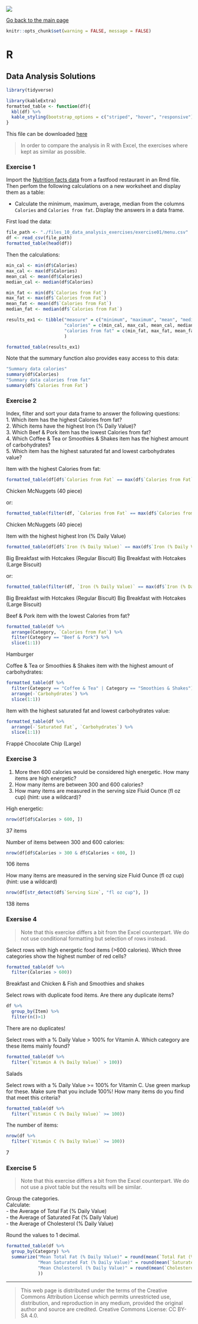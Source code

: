 ![](../hanze/hanze.png)

[Go back to the main page](../index.html)

```r
knitr::opts_chunk$set(warning = FALSE, message = FALSE) 
```

# R

## Data Analysis Solutions


```r
library(tidyverse)
```

```r
library(kableExtra)
formatted_table <- function(df){
  kbl(df) %>%
  kable_styling(bootstrap_options = c("striped", "hover", "responsive"))
}
```

This file can be downloaded [here](./R_11_data_analysis_solutions.Rmd)


> In order to compare the analysis in R with Excel, the exercises where kept as similar as possible. 

### Exercise 1

Import the [Nutrition facts data](https://www.kaggle.com/datasets/mcdonalds/nutrition-facts) from a fastfood restaurant in an Rmd file. 
Then perfom the following calculations on a new worksheet and display them as a table:  

- Calculate the minimum, maximum, average, median from the columns `Calories` and `Calories from fat`. Display the answers in a data frame.  

First load the data:
```r
file_path <- "./files_10_data_analysis_exercises/exercise01/menu.csv"
df <- read_csv(file_path)
formatted_table(head(df))
```
Then the calculations:
```r
min_cal <- min(df$Calories)
max_cal <- max(df$Calories)
mean_cal <- mean(df$Calories)
median_cal <- median(df$Calories)

min_fat <- min(df$`Calories from Fat`)
max_fat <- max(df$`Calories from Fat`)
mean_fat <- mean(df$`Calories from Fat`)
median_fat <- median(df$`Calories from Fat`)

results_ex1 <- tibble("measure" = c("minimum", "maximum", "mean", "median"), 
                      "calories" = c(min_cal, max_cal, mean_cal, median_cal),
                      "calories from fat" = c(min_fat, max_fat, mean_fat, median_fat)
                      )

formatted_table(results_ex1)
```

Note that the summary function also provides easy access to this data:

```r
"Summary data calories"
summary(df$Calories)
"Summary data calories from fat"
summary(df$`Calories from Fat`)
```


### Exercise 2

Index, filter and sort your data frame to answer the following questions:  
1. Which item has the highest Calories from fat?  
2. Which items have the highest Iron (% Daily Value)?  
3. Which Beef & Pork item has the lowest Calories from fat?  
4. Which Coffee & Tea or Smoothies & Shakes item has the highest amount of carbohydrates?  
5. Which item has the highest saturated fat and lowest carbohydrates value?  

Item  with the highest Calories from fat:
```r
formatted_table(df[df$`Calories from Fat` == max(df$`Calories from Fat`), ])
```

Chicken McNuggets (40 piece)

or:
```r
formatted_table(filter(df, `Calories from Fat` == max(df$`Calories from Fat`)))
```
Chicken McNuggets (40 piece)

Item  with the highest highest Iron (% Daily Value)
```r
formatted_table(df[df$`Iron (% Daily Value)` == max(df$`Iron (% Daily Value)`), ])
```

Big Breakfast with Hotcakes (Regular Biscuit)
Big Breakfast with Hotcakes (Large Biscuit)

or:
```r
formatted_table(filter(df, `Iron (% Daily Value)` == max(df$`Iron (% Daily Value)`)))
```

Big Breakfast with Hotcakes (Regular Biscuit)
Big Breakfast with Hotcakes (Large Biscuit)

Beef & Pork item with the lowest Calories from fat?  
```r
formatted_table(df %>% 
  arrange(Category, `Calories from Fat`) %>%
  filter(Category == "Beef & Pork") %>%
  slice(1:1))
```

Hamburger

Coffee & Tea or Smoothies & Shakes item with the highest amount of carbohydrates:

```r
formatted_table(df %>% 
  filter(Category == "Coffee & Tea" | Category == "Smoothies & Shakes") %>%
  arrange(-`Carbohydrates`) %>%
  slice(1:1))
```


Item with the highest saturated fat and lowest carbohydrates value:

```r
formatted_table(df %>% 
  arrange(-`Saturated Fat`, `Carbohydrates`) %>%
  slice(1:1))
```

Frappé Chocolate Chip (Large)


### Exercise 3

1. More then 600 calories would be considered high energetic. How many items are high energetic?  
2. How many items are between 300 and 600 calories?  
3. How many items are measured in the serving size Fluid Ounce (fl oz cup) (hint: use a wildcard)?  

High energetic:

```r
nrow(df[df$Calories > 600, ])
```
37 items

Number of items between 300 and 600 calories:

```r
nrow(df[df$Calories > 300 & df$Calories < 600, ])
```

106 items


How many items are measured in the serving size Fluid Ounce (fl oz cup) (hint: use a wildcard)

```r
nrow(df[str_detect(df$`Serving Size`, "fl oz cup"), ])
```

138 items

### Exersise 4

> Note that this exercise differs a bit from the Excel counterpart. We do not use conditional formatting but selection of rows instead.  


Select rows with high energetic food items (>600 calories). Which three categories show the highest number of red cells? 

```r
formatted_table(df %>%
  filter(Calories > 600))
```

Breakfast and Chicken & Fish and Smoothies and shakes

Select rows with duplicate food items. Are there any duplicate items?   

```r
df %>% 
  group_by(Item) %>% 
  filter(n()>1)
```

There are no duplicates!

Select rows with a % Daily Value > 100% for Vitamin A. Which category are these items mainly found?   

```r
formatted_table(df %>%
  filter(`Vitamin A (% Daily Value)` > 100))
```

Salads

Select rows with a % Daily Value >= 100% for Vitamin C. Use green markup for these. Make sure that you include 100%! How many items do you find that meet this criteria? 

```r
formatted_table(df %>%
  filter(`Vitamin C (% Daily Value)` >= 100))
```

The number of items:

```r
nrow(df %>%
  filter(`Vitamin C (% Daily Value)` >= 100))
```
7

### Exercise 5

> Note that this exercise differs a bit from the Excel counterpart. We do not use a pivot table but the results will be similar.  

Group the categories.  
Calculate:  
- the Average of Total Fat (% Daily Value)  
- the Average of Saturated Fat (% Daily Value)  
- the Average of Cholesterol (% Daily Value)  

Round the values to 1 decimal.  

```r
formatted_table(df %>% 
  group_by(Category) %>% 
  summarize("Mean Total Fat (% Daily Value)" = round(mean(`Total Fat (% Daily Value)`), 1),
            "Mean Saturated Fat (% Daily Value)" = round(mean(`Saturated Fat (% Daily Value)`), 1),
            "Mean Cholesterol (% Daily Value)" = round(mean(`Cholesterol (% Daily Value)`), 1)
            ))
```


---


>This web page is distributed under the terms of the Creative Commons Attribution License which permits unrestricted use, distribution, and reproduction in any medium, provided the original author and source are credited.
>Creative Commons License: CC BY-SA 4.0.

